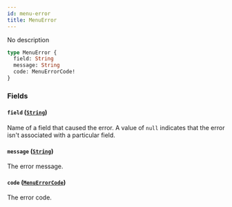 ```yaml
---
id: menu-error
title: MenuError
---
```



No description

```graphql
type MenuError {
  field: String
  message: String
  code: MenuErrorCode!
}
```


### Fields

#### `field` ([`String`](../../../developer/api-reference/scalars/string))

Name of a field that caused the error. A value of `null` indicates that the error isn't associated with a particular field.


#### `message` ([`String`](../../../developer/api-reference/scalars/string))

The error message.


#### `code` ([`MenuErrorCode`](../../../developer/api-reference/enums/menu-error-code))

The error code.




